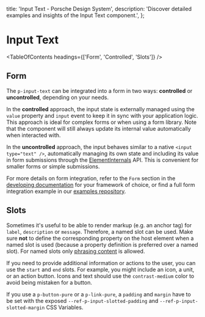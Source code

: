 
  title: 'Input Text - Porsche Design System',
  description: 'Discover detailed examples and insights of the Input Text component.',
};

# Input Text <ComponentStatus tagName="p-input-text"></ComponentStatus>

<TableOfContents headings={['Form', 'Controlled', 'Slots']} />

## Form

The `p-input-text` can be integrated into a form in two ways: **controlled** or **uncontrolled**, depending on your
needs.

In the **controlled** approach, the input state is externally managed using the `value` property and `input` event to
keep it in sync with your application logic. This approach is ideal for complex forms or when using a form library. Note
that the component will still always update its internal value automatically when interacted with.

In the **uncontrolled** approach, the input behaves similar to a native `<input type="text" />`, automatically managing
its own state and including its value in form submissions through the
[ElementInternals](https://developer.mozilla.org/en-US/docs/Web/API/ElementInternals) API. This is convenient for
smaller forms or simple submissions.

For more details on form integration, refer to the `Form` section in the
[developing documentation](/developing/introduction) for your framework of choice, or find a full form integration
example in our [examples repository](https://github.com/porsche-design-system/examples/tree/main/frameworks).

<ComponentExample codeSample={inputTextExampleForm} />

## Slots

Sometimes it's useful to be able to render markup (e.g. an anchor tag) for `label`, `description` or `message`.
Therefore, a named slot can be used. Make sure **not** to define the corresponding property on the host element when a
named slot is used (because a property definition is preferred over a named slot). For named slots only
[phrasing content](https://developer.mozilla.org/en-US/docs/Web/Guide/HTML/Content_categories#Phrasing_content) is
allowed.

If you need to provide additional information or actions to the user, you can use the `start` and `end` slots. For
example, you might include an icon, a unit, or an action button. Icons and text should use the `contrast-medium` color
to avoid being mistaken for a button.

If you use a `p-button-pure` or a `p-link-pure`, a `padding` and `margin` have to be set with the exposed
`--ref-p-input-slotted-padding` and `--ref-p-input-slotted-margin` CSS Variables.

<ComponentStory story={inputTextStorySlots} />
